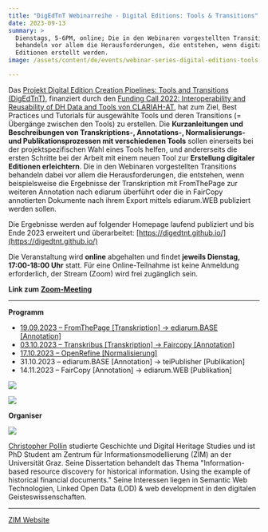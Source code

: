 ```yaml
---
title: "DigEdTnT Webinarreihe - Digital Editions: Tools & Transitions"
date: 2023-09-13
summary: >
  Dienstags, 5-6PM, online; Die in den Webinaren vorgestellten Transitions
  behandeln vor allem die Herausforderungen, die entstehen, wenn digitale
  Editionen erstellt werden.
image: /assets/content/de/events/webinar-series-digital-editions-tools-transitions/image.png

---
```


Das [Projekt Digital Edition Creation Pipelines: Tools and Transitions (DigEdTnT)](https://clariah.at/en/projects/digital-edition-creation-pipelines-tools-and-transitions/), finanziert durch den [Funding Call 2022: Interoperability and Reusability of DH Data and Tools von CLARIAH-AT](/project-funding/), hat zum Ziel, Best Practices und Tutorials für ausgewählte Tools und deren Transitions (= Übergänge zwischen den Tools) zu erstellen. Die **Kurzanleitungen und Beschreibungen von Transkriptions-, Annotations-, Normalisierungs- und Publikationsprozessen mit verschiedenen Tools** sollen einerseits bei der projektspezifischen Wahl eines Tools helfen, und andererseits die ersten Schritte bei der Arbeit mit einem neuen Tool zur **Erstellung digitaler Editionen erleichtern**. Die in den Webinaren vorgestellten Transitions behandeln dabei vor allem die Herausforderungen, die entstehen, wenn beispielsweise die Ergebnisse der Transkription mit FromThePage zur weiteren Annotation nach ediarum überführt oder die in FairCopy annotierten Dokumente nach ihrem Export mittels ediarum.WEB publiziert werden sollen.

Die Ergebnisse werden auf folgender Homepage laufend publiziert und bis Ende 2023 erweitert und überarbeitet: [https://digedtnt.github.io/](https://digedtnt.github.io/)

Die Veranstaltung wird **online** abgehalten und findet **jeweils Dienstag, 17:00-18:00 Uhr** statt. Für eine Online-Teilnahme ist keine Anmeldung erforderlich, der Stream (Zoom) wird frei zugänglich sein.

**Link zum** [**Zoom-Meeting**](https://uni-graz.zoom.us/j/9475865423?pwd=Qy9McXF0S0FIMmNDaUhUM2FZbWZPQT09)

***

**Programm**

* [19.09.2023 – FromThePage \[Transkription\] → ediarum.BASE \[Annotation\]](https://digedtnt.github.io/transition-fromthepage-ediarum/)
* [03.10.2023 – Transkribus \[Transkription\] → Faircopy \[Annotation\]](https://digedtnt.github.io/transition-transkribus-faircopy/)
* [17.10.2023 – OpenRefine \[Normalisierung\]](https://digedtnt.github.io/openrefine/)
* 31.10.2023 – ediarum.BASE \[Annotation] → teiPublisher \[Publikation]
* 14.11.2023 – FairCopy \[Annotation] → ediarum.WEB \[Publikation]

![](/assets/content/de/events/webinar-series-digital-editions-tools-transitions/digedtntlogo.png)

![](/assets/content/de/events/webinar-series-digital-editions-tools-transitions/2018-11-22_zim_schwarz_typo3.png)

**Organiser**

![](/assets/content/de/events/webinar-series-digital-editions-tools-transitions/christopher-pollin.png)

[Christopher Pollin](/consortium/university-of-graz/) studierte Geschichte und Digital Heritage Studies und ist PhD Student am Zentrum für Informationsmodellierung (ZIM) an der Universität Graz. Seine Dissertation behandelt das Thema "Information-based resource discovery for historical information. Using the example of historical financial documents." Seine Interessen liegen in Semantic Web Technologien, Linked Open Data (LOD) & web development in den digitalen Geisteswissenschaften.

***

[ZIM Website](https://informationsmodellierung.uni-graz.at/de/neuigkeiten/detail/article/digedtnt-webinarreihe/)
